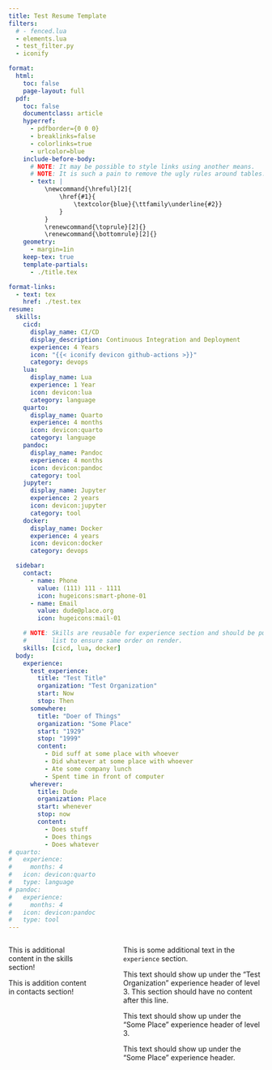 ```yaml
---
title: Test Resume Template
filters:
  # - fenced.lua
  - elements.lua
  - test_filter.py
  - iconify

format:
  html:
    toc: false
    page-layout: full
  pdf:
    toc: false
    documentclass: article
    hyperref:
      - pdfborder={0 0 0}
      - breaklinks=false
      - colorlinks=true
      - urlcolor=blue
    include-before-body:
      # NOTE: It may be possible to style links using another means.
      # NOTE: It is such a pain to remove the ugly rules around tables: https://github.com/jgm/pandoc/issues/8223
      - text: |
          \newcommand{\hreful}[2]{
              \href{#1}{
                  \textcolor{blue}{\ttfamily\underline{#2}}
              }
          }
          \renewcommand{\toprule}[2]{}
          \renewcommand{\bottomrule}[2]{}
    geometry:
      - margin=1in
    keep-tex: true
    template-partials:
      - ./title.tex

format-links:
  - text: tex
    href: ./test.tex
resume:
  skills:
    cicd:
      display_name: CI/CD
      display_description: Continuous Integration and Deployment
      experience: 4 Years
      icon: "{{< iconify devicon github-actions >}}"
      category: devops
    lua:
      display_name: Lua
      experience: 1 Year
      icon: devicon:lua
      category: language
    quarto:
      display_name: Quarto
      experience: 4 months
      icon: devicon:quarto
      category: language
    pandoc:
      display_name: Pandoc
      experience: 4 months
      icon: devicon:pandoc
      category: tool
    jupyter:
      display_name: Jupyter
      experience: 2 years
      icon: devicon:jupyter
      category: tool
    docker:
      display_name: Docker
      experience: 4 years
      icon: devicon:docker
      category: devops

  sidebar:
    contact:
      - name: Phone
        value: (111) 111 - 1111
        icon: hugeicons:smart-phone-01
      - name: Email
        value: dude@place.org
        icon: hugeicons:mail-01

    # NOTE: Skills are reusable for experience section and should be put in a
    #       list to ensure same order on render.
    skills: [cicd, lua, docker]
  body:
    experience:
      test_experience:
        title: "Test Title"
        organization: "Test Organization"
        start: Now
        stop: Then
      somewhere:
        title: "Doer of Things"
        organization: "Some Place"
        start: "1929"
        stop: "1999"
        content:
          - Did suff at some place with whoever
          - Did whatever at some place with whoever
          - Ate some company lunch
          - Spent time in front of computer
      wherever:
        title: Dude
        organization: Place
        start: whenever
        stop: now
        content:
          - Does stuff
          - Does things
          - Does whatever
# quarto:
#   experience:
#     months: 4
#   icon: devicon:quarto
#   type: language
# pandoc:
#   experience:
#     months: 4
#   icon: devicon:pandoc
#   type: tool
---
```


:::::: { .columns }

<!-- Sidebar ----------------------------------------------------------------->

::::: { .column width=35% }

::: {#skills}

This is additional content in the skills section!

:::

::: {#contact}

This is addition content in contacts section!

:::

:::::

<!-- Sep --------------------------------------------------------------------->

:::: { .column width=5% }
::::

<!-- Body -------------------------------------------------------------------->

::::: { .column width=60% }

:::: { #experience }

This is some additional text in the `experience` section.

::: { .experience experience_item="test_experience" }

This text should show up under the "Test Organization" experience header of
level $3$. This section should have no content after this line.

:::

::: { .experience experience_item="somewhere" }

This text should show up under the "Some Place" experience header of level $3$.

:::

::: { .experience experience_item="wherever" }

This text should show up under the "Some Place" experience header.

:::

::::

:::::

::::::
